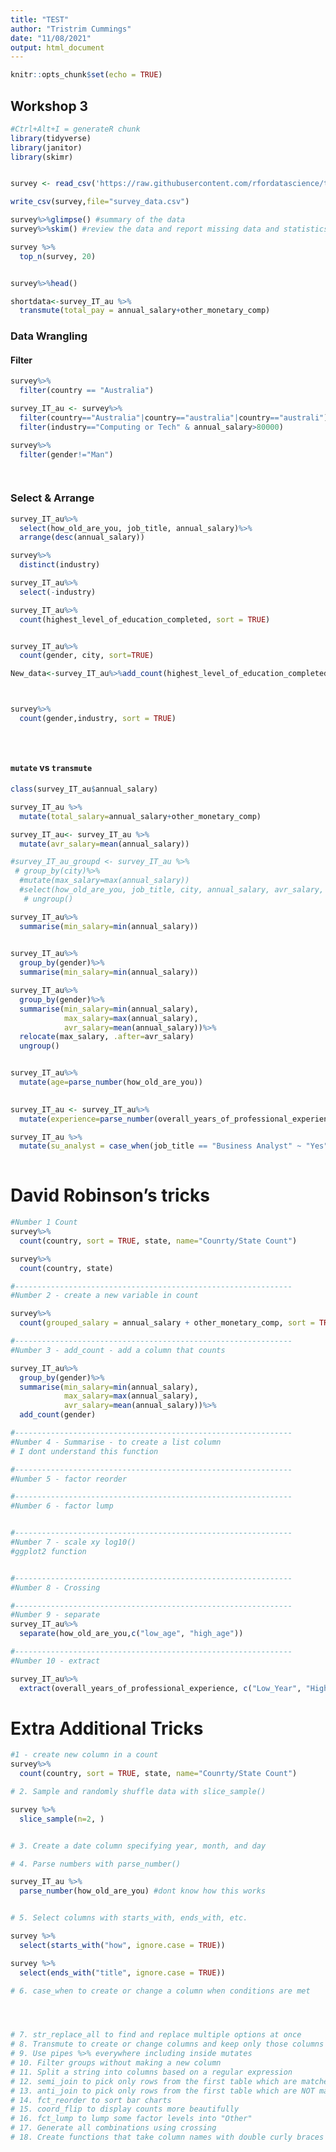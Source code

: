 ```yaml
---
title: "TEST"
author: "Tristrim Cummings"
date: "11/08/2021"
output: html_document
---
```


```r
knitr::opts_chunk$set(echo = TRUE)
```

## Workshop 3

```r
#Ctrl+Alt+I = generateR chunk
library(tidyverse)
library(janitor)
library(skimr)


survey <- read_csv('https://raw.githubusercontent.com/rfordatascience/tidytuesday/master/data/2021/2021-05-18/survey.csv')

write_csv(survey,file="survey_data.csv")

survey%>%glimpse() #summary of the data
survey%>%skim() #review the data and report missing data and statistics

survey %>%
  top_n(survey, 20)


survey%>%head()

shortdata<-survey_IT_au %>%
  transmute(total_pay = annual_salary+other_monetary_comp)
```

### Data Wrangling


#### Filter

```r
survey%>%
  filter(country == "Australia")

survey_IT_au <- survey%>%
  filter(country=="Australia"|country=="australia"|country=="australi")%>%
  filter(industry=="Computing or Tech" & annual_salary>80000)

survey%>%
  filter(gender!="Man")

 
```

### Select & Arrange

```r
survey_IT_au%>%
  select(how_old_are_you, job_title, annual_salary)%>%
  arrange(desc(annual_salary))

survey%>%
  distinct(industry)

survey_IT_au%>%
  select(-industry)

survey_IT_au%>%
  count(highest_level_of_education_completed, sort = TRUE)


survey_IT_au%>%
  count(gender, city, sort=TRUE)

New_data<-survey_IT_au%>%add_count(highest_level_of_education_completed, sort = TRUE)



survey%>%
  count(gender,industry, sort = TRUE)


  


```


#### `mutate` vs `transmute`

```r

class(survey_IT_au$annual_salary)

survey_IT_au %>%
  mutate(total_salary=annual_salary+other_monetary_comp)

survey_IT_au<- survey_IT_au %>%
  mutate(avr_salary=mean(annual_salary))

#survey_IT_au_groupd <- survey_IT_au %>%
 # group_by(city)%>%
  #mutate(max_salary=max(annual_salary))
  #select(how_old_are_you, job_title, city, annual_salary, avr_salary, max_salary)%>&
   # ungroup()

survey_IT_au%>%
  summarise(min_salary=min(annual_salary))
  

survey_IT_au%>%
  group_by(gender)%>%
  summarise(min_salary=min(annual_salary))

survey_IT_au%>%
  group_by(gender)%>%
  summarise(min_salary=min(annual_salary),
            max_salary=max(annual_salary),
            avr_salary=mean(annual_salary))%>%
  relocate(max_salary, .after=avr_salary)
  ungroup()


survey_IT_au%>%
  mutate(age=parse_number(how_old_are_you))
  

survey_IT_au <- survey_IT_au%>%
  mutate(experience=parse_number(overall_years_of_professional_experience))

survey_IT_au %>%
  mutate(su_analyst = case_when(job_title == "Business Analyst" ~ "Yes", T ~ "No"))
  
```



# David Robinson's tricks


```r
#Number 1 Count
survey%>%
  count(country, sort = TRUE, state, name="Counrty/State Count")

survey%>%
  count(country, state)

#--------------------------------------------------------------
#Number 2 - create a new variable in count

survey%>%
  count(grouped_salary = annual_salary + other_monetary_comp, sort = TRUE)

#--------------------------------------------------------------
#Number 3 - add_count - add a column that counts

survey_IT_au%>%
  group_by(gender)%>%
  summarise(min_salary=min(annual_salary),
            max_salary=max(annual_salary),
            avr_salary=mean(annual_salary))%>%
  add_count(gender)

#--------------------------------------------------------------
#Number 4 - Summarise - to create a list column
# I dont understand this function

#--------------------------------------------------------------
#Number 5 - factor reorder

#--------------------------------------------------------------
#Number 6 - factor lump


#--------------------------------------------------------------
#Number 7 - scale xy log10()
#ggplot2 function


#--------------------------------------------------------------
#Number 8 - Crossing

#--------------------------------------------------------------
#Number 9 - separate
survey_IT_au%>%
  separate(how_old_are_you,c("low_age", "high_age"))

#--------------------------------------------------------------
#Number 10 - extract

survey_IT_au%>%
  extract(overall_years_of_professional_experience, c("Low_Year", "High_Year", "Time_scale")) #I dont know how to set up the expression to extract


```



# Extra Additional Tricks

```r
#1 - create new column in a count
survey%>%
  count(country, sort = TRUE, state, name="Counrty/State Count")

# 2. Sample and randomly shuffle data with slice_sample()

survey %>% 
  slice_sample(n=2, )


# 3. Create a date column specifying year, month, and day

# 4. Parse numbers with parse_number()

survey_IT_au %>% 
  parse_number(how_old_are_you) #dont know how this works


# 5. Select columns with starts_with, ends_with, etc.

survey %>% 
  select(starts_with("how", ignore.case = TRUE))

survey %>% 
  select(ends_with("title", ignore.case = TRUE))

# 6. case_when to create or change a column when conditions are met




# 7. str_replace_all to find and replace multiple options at once
# 8. Transmute to create or change columns and keep only those columns
# 9. Use pipes %>% everywhere including inside mutates
# 10. Filter groups without making a new column
# 11. Split a string into columns based on a regular expression
# 12. semi_join to pick only rows from the first table which are matched in the second table
# 13. anti_join to pick only rows from the first table which are NOT matched in the second table
# 14. fct_reorder to sort bar charts
# 15. coord_flip to display counts more beautifully
# 16. fct_lump to lump some factor levels into "Other"
# 17. Generate all combinations using crossing
# 18. Create functions that take column names with double curly braces


```


